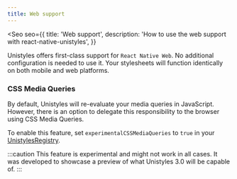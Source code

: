 ```yaml
---
title: Web support
---
```



<Seo
    seo={{
        title: 'Web support',
        description: 'How to use the web support with react-native-unistyles',
    }}
>

<Badge label="React Native Web" />
<Badge label="2.0.0" />

Unistyles offers first-class support for `React Native Web`. 
No additional configuration is needed to use it. Your stylesheets will function identically on both mobile and web platforms.

### CSS Media Queries

By default, Unistyles will re-evaluate your media queries in JavaScript. However, there is an option to delegate this responsibility to the browser using CSS Media Queries.

To enable this feature, set `experimentalCSSMediaQueries` to `true` in your [UnistylesRegistry](/reference/unistyles-registry/).

:::caution
This feature is experimental and might not work in all cases. It was developed to showcase a preview of what Unistyles 3.0 will be capable of.
:::

</Seo>
